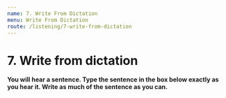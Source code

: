 ```yaml
---
name: 7. Write From Dictation
menu: Write From Dictation
route: /listening/7-write-from-dictation
---
```



# 7. Write from dictation

**You will hear a sentence. Type the sentence in the box below exactly as you hear it. Write as much of the sentence as you can.**

<WriteFromDictationList
  start={301}
  total={50}
  data={WriteFromDictationDataFrom301To400}
/>

